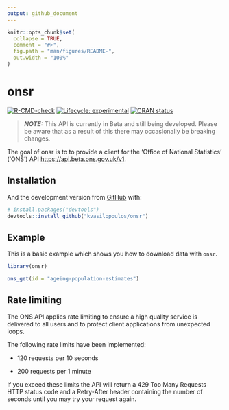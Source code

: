 ```yaml
---
output: github_document
---
```


<!-- README.md is generated from README.Rmd. Please edit that file -->

```r
knitr::opts_chunk$set(
  collapse = TRUE,
  comment = "#>",
  fig.path = "man/figures/README-",
  out.width = "100%"
)
```

# onsr

<!-- badges: start -->
[![R-CMD-check](https://github.com/kvasilopoulos/onsr/workflows/R-CMD-check/badge.svg)](https://github.com/kvasilopoulos/onsr/actions)
[![Lifecycle: experimental](https://img.shields.io/badge/lifecycle-experimental-orange.svg)](https://lifecycle.r-lib.org/articles/stages.html#experimental)
[![CRAN status](https://www.r-pkg.org/badges/version/onsr)](https://CRAN.R-project.org/package=onsr)
<!-- badges: end -->

> **_NOTE:_** This API is currently in Beta and still being developed. Please be aware that as a result of this there may occasionally be breaking changes.


The goal of onsr is to to provide a client for the 'Office of National Statistics' ('ONS') API <https://api.beta.ons.gov.uk/v1>.  

## Installation

And the development version from [GitHub](https://github.com/) with:

``` r
# install.packages("devtools")
devtools::install_github("kvasilopoulos/onsr")
```
## Example

This is a basic example which shows you how to download data with `onsr`.

```r
library(onsr)

ons_get(id = "ageing-population-estimates")
```

## Rate limiting

The ONS API applies rate limiting to ensure a high quality service is delivered to all users and to protect client applications from unexpected loops.

The following rate limits have been implemented:

* 120 requests per 10 seconds

* 200 requests per 1 minute

If you exceed these limits the API will return a 429 Too Many Requests HTTP status code and a Retry-After header containing the number of seconds until you may try your request again.
